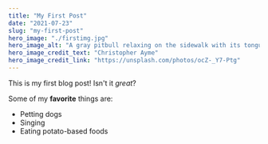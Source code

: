 ```yaml
---
title: "My First Post"
date: "2021-07-23"
slug: "my-first-post"
hero_image: "./firstimg.jpg"
hero_image_alt: "A gray pitbull relaxing on the sidewalk with its tongue hanging out"
hero_image_credit_text: "Christopher Ayme"
hero_image_credit_link: "https://unsplash.com/photos/ocZ-_Y7-Ptg"
---
```


This is my first blog post! Isn't it *great*?

Some of my **favorite** things are:

* Petting dogs
* Singing
* Eating potato-based foods